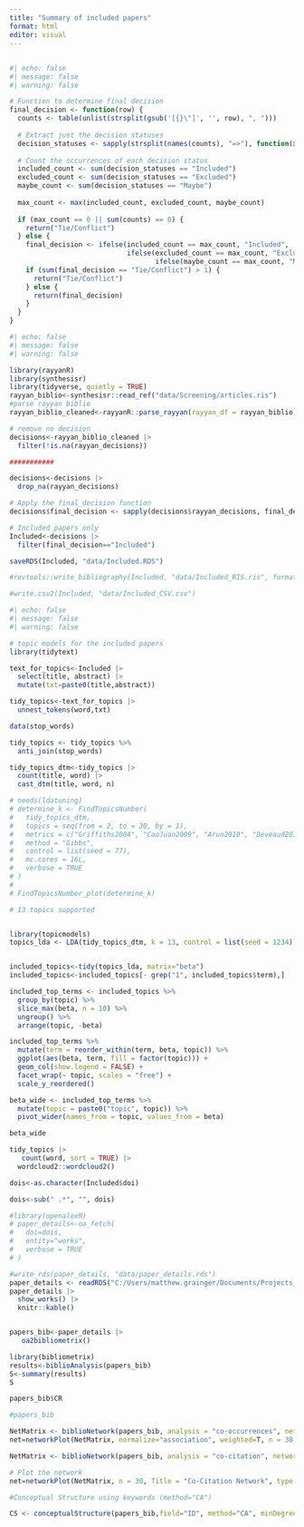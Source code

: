 ```yaml
---
title: "Summary of included papers"
format: html
editor: visual
---
```


## 

```r
#| echo: false
#| message: false
#| warning: false

# Function to determine final decision
final_decision <- function(row) {
  counts <- table(unlist(strsplit(gsub('[{}\"]', '', row), ", ")))
  
  # Extract just the decision statuses
  decision_statuses <- sapply(strsplit(names(counts), "=>"), function(x) x[2])
  
  # Count the occurrences of each decision status
  included_count <- sum(decision_statuses == "Included")
  excluded_count <- sum(decision_statuses == "Excluded")
  maybe_count <- sum(decision_statuses == "Maybe")
  
  max_count <- max(included_count, excluded_count, maybe_count)
  
  if (max_count == 0 || sum(counts) == 0) {
    return("Tie/Conflict")
  } else {
    final_decision <- ifelse(included_count == max_count, "Included",
                             ifelse(excluded_count == max_count, "Excluded",
                                    ifelse(maybe_count == max_count, "Maybe", "Tie/Conflict")))
    if (sum(final_decision == "Tie/Conflict") > 1) {
      return("Tie/Conflict")
    } else {
      return(final_decision)
    }
  }
}

```

```r
#| echo: false
#| message: false
#| warning: false

library(rayyanR)
library(synthesisr)
library(tidyverse, quietly = TRUE)
rayyan_biblio<-synthesisr::read_ref("data/Screening/articles.ris")
#parse rayyan biblio
rayyan_biblio_cleaned<-rayyanR::parse_rayyan(rayyan_df = rayyan_biblio)

# remove no decision
decisions<-rayyan_biblio_cleaned |> 
  filter(!is.na(rayyan_decisions))

###########

decisions<-decisions |> 
  drop_na(rayyan_decisions)

# Apply the final_decision function
decisions$final_decision <- sapply(decisions$rayyan_decisions, final_decision)

# Included papers only
Included<-decisions |> 
  filter(final_decision=="Included")

saveRDS(Included, "data/Included.RDS")

#revtools::write_bibliography(Included, "data/Included_RIS.ris", format = "ris")

#write.csv2(Included, "data/Included_CSV.csv")
```

```r
#| echo: false
#| message: false
#| warning: false

# topic models for the included papers
library(tidytext)

text_for_topics<-Included |> 
  select(title, abstract) |> 
  mutate(txt=paste0(title,abstract))

tidy_topics<-text_for_topics |> 
  unnest_tokens(word,txt)

data(stop_words)

tidy_topics <- tidy_topics %>%
  anti_join(stop_words)

tidy_topics_dtm<-tidy_topics |> 
  count(title, word) |> 
  cast_dtm(title, word, n)

# needs(ldatuning)
# determine_k <- FindTopicsNumber(
#   tidy_topics_dtm,
#   topics = seq(from = 2, to = 30, by = 1),
#   metrics = c("Griffiths2004", "CaoJuan2009", "Arun2010", "Deveaud2014"),
#   method = "Gibbs",
#   control = list(seed = 77),
#   mc.cores = 16L,
#   verbose = TRUE
# )
# 
# FindTopicsNumber_plot(determine_k)

# 13 topics supported


library(topicmodels)
topics_lda <- LDA(tidy_topics_dtm, k = 13, control = list(seed = 1234))



```

```r
included_topics<-tidy(topics_lda, matrix="beta")
included_topics<-included_topics[- grep("1", included_topics$term),]

included_top_terms <- included_topics %>%
  group_by(topic) %>%
  slice_max(beta, n = 10) %>% 
  ungroup() %>%
  arrange(topic, -beta)

included_top_terms %>%
  mutate(term = reorder_within(term, beta, topic)) %>%
  ggplot(aes(beta, term, fill = factor(topic))) +
  geom_col(show.legend = FALSE) +
  facet_wrap(~ topic, scales = "free") +
  scale_y_reordered()

```

```r
beta_wide <- included_top_terms %>%
  mutate(topic = paste0("topic", topic)) %>%
  pivot_wider(names_from = topic, values_from = beta) 

beta_wide
```

```r
tidy_topics |> 
   count(word, sort = TRUE) |> 
  wordcloud2::wordcloud2()
```

```r

dois<-as.character(Included$doi)

dois<-sub(" .*", "", dois)

#library(openalexR)
# paper_details<-oa_fetch(
#   doi=dois,
#   entity="works",
#   verbose = TRUE
# )

#write_rds(paper_details, "data/paper_details.rds")
paper_details <- readRDS("C:/Users/matthew.grainger/Documents/Projects_in_development/landuse_effects_biodiversity/data/paper_details.rds")
paper_details |> 
  show_works() |> 
  knitr::kable()


papers_bib<-paper_details |> 
   oa2bibliometrix() 
```

```r
library(bibliometrix)
results<-biblioAnalysis(papers_bib)
S<-summary(results)
S
```

```r
papers_bib$CR
```

```r
#papers_bib

NetMatrix <- biblioNetwork(papers_bib, analysis = "co-occurrences", network = "keywords", sep = ";")
net=networkPlot(NetMatrix, normalize="association", weighted=T, n = 30, Title = "Keyword Co-occurrences", type = "fruchterman", size=T,edgesize = 5,labelsize=0.7)

```

```r
NetMatrix <- biblioNetwork(papers_bib, analysis = "co-citation", network = "references", sep = ";")

# Plot the network
net=networkPlot(NetMatrix, n = 30, Title = "Co-Citation Network", type = "fruchterman", size=T, remove.multiple=FALSE, labelsize=0.7,edgesize = 5)
```

```r
#Conceptual Structure using keywords (method="CA")

CS <- conceptualStructure(papers_bib,field="ID", method="CA", minDegree=5, clust=2, stemming=FALSE, labelsize=3, documents=500)
```
